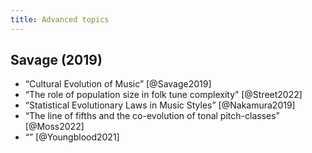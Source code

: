 ```yaml
---
title: Advanced topics
---
```


<!-- Advanced topics - separate into chapters later -->

## Savage (2019)

- "Cultural Evolution of Music" [@Savage2019]
- "The role of population size in folk tune complexity" [@Street2022]
- "Statistical Evolutionary Laws in Music Styles" [@Nakamura2019]
- "The line of fifths and the co-evolution of tonal pitch-classes" [@Moss2022]
- "" [@Youngblood2021]